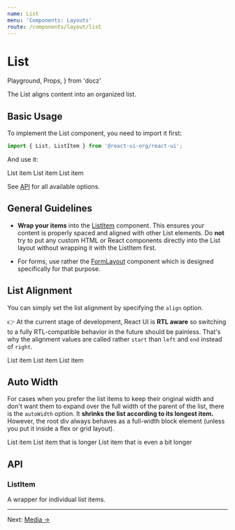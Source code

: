 ```yaml
---
name: List
menu: 'Components: Layouts'
route: /components/layout/list
---
```


# List

  Playground,
  Props,
} from 'docz'

The List aligns content into an organized list.

## Basic Usage

To implement the List component, you need to import it first:

```js
import { List, ListItem } from '@react-ui-org/react-ui';
```

And use it:

<Playground>
  <List>
    <ListItem>
      <Placeholder bordered>List item</Placeholder>
    </ListItem>
    <ListItem>
      <Placeholder bordered>List item</Placeholder>
    </ListItem>
    <ListItem>
      <Placeholder bordered>List item</Placeholder>
    </ListItem>
  </List>
</Playground>

See [API](#api) for all available options.

## General Guidelines

- **Wrap your items** into the [ListItem](#listitem) component. This ensures
  your content is properly spaced and aligned with other List elements. Do
  **not** try to put any custom HTML or React components directly into the
  List layout without wrapping it with the ListItem first.

- For forms, use rather the [FormLayout](/components/layout/form-layout)
  component which is designed specifically for that purpose.

## List Alignment

You can simply set the list alignment by specifying the `align` option.

👉 At the current stage of development, React UI is **RTL aware** so switching
to a fully RTL-compatible behavior in the future should be painless. That's why
the alignment values are called rather `start` than `left` and `end` instead of
`right`.

<Playground>
  <List align="end">
    <ListItem>
      <Placeholder bordered>List item</Placeholder>
    </ListItem>
    <ListItem>
      <Placeholder bordered>List item</Placeholder>
    </ListItem>
    <ListItem>
      <Placeholder bordered>List item</Placeholder>
    </ListItem>
  </List>
</Playground>

## Auto Width

For cases when you prefer the list items to keep their original width and don't
want them to expand over the full width of the parent of the list, there is the
`autoWidth` option. It **shrinks the list according to its longest item.**
However, the root div always behaves as a full-width block element (unless you
put it inside a flex or grid layout).

<Playground>
  <List align="end" autoWidth>
    <ListItem>
      <Placeholder bordered>List item</Placeholder>
    </ListItem>
    <ListItem>
      <Placeholder bordered>List item that is longer</Placeholder>
    </ListItem>
    <ListItem>
      <Placeholder bordered>List item that is even a bit longer</Placeholder>
    </ListItem>
  </List>
</Playground>

## API

<Props of={List} />

### ListItem

A wrapper for individual list items.

<Props of={ListItem} />

---

Next: [Media →](/components/layout/media)
